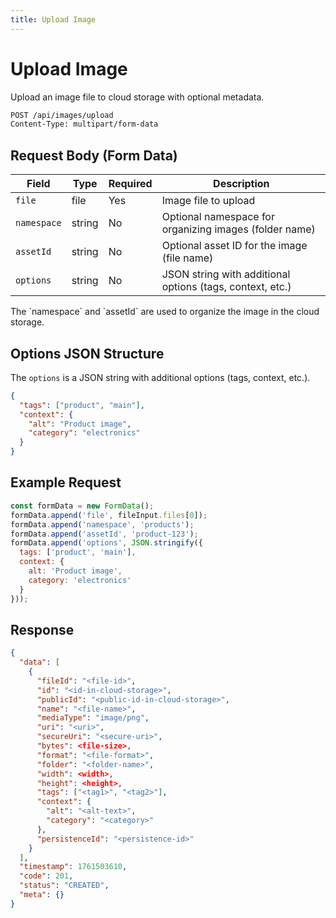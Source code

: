 ```yaml
---
title: Upload Image
---
```



# Upload Image

Upload an image file to cloud storage with optional metadata.<br/>

```bash
POST /api/images/upload
Content-Type: multipart/form-data
```

## Request Body (Form Data)

| Field | Type | Required | Description |
|-------|------|----------|-------------|
| `file` | file | Yes | Image file to upload |
| `namespace` | string | No | Optional namespace for organizing images (folder name) |
| `assetId` | string | No | Optional asset ID for the image (file name) |
| `options` | string | No | JSON string with additional options (tags, context, etc.) |

<Callout type='info'>
  The `namespace` and `assetId` are used to organize the image in the cloud storage.
</Callout>

## Options JSON Structure
The `options` is a JSON string with additional options (tags, context, etc.).<br/>

```json
{
  "tags": ["product", "main"],
  "context": {
    "alt": "Product image",
    "category": "electronics"
  }
}
```

## Example Request

```javascript
const formData = new FormData();
formData.append('file', fileInput.files[0]);
formData.append('namespace', 'products');
formData.append('assetId', 'product-123');
formData.append('options', JSON.stringify({
  tags: ['product', 'main'],
  context: {
    alt: 'Product image',
    category: 'electronics'
  }
}));
```

## Response

```json
{
  "data": [
    {
      "fileId": "<file-id>",
      "id": "<id-in-cloud-storage>",
      "publicId": "<public-id-in-cloud-storage>",
      "name": "<file-name>",
      "mediaType": "image/png",
      "uri": "<uri>",
      "secureUri": "<secure-uri>",
      "bytes": <file-size>,
      "format": "<file-format>",
      "folder": "<folder-name>",
      "width": <width>,
      "height": <height>,
      "tags": ["<tag1>", "<tag2>"],
      "context": {
        "alt": "<alt-text>",
        "category": "<category>"
      },
      "persistenceId": "<persistence-id>"
    }
  ],
  "timestamp": 1761503610,
  "code": 201,
  "status": "CREATED",
  "meta": {}
}
```
